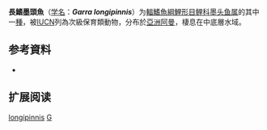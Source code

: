 {{Speciesbox
| name = 長鰭墨頭魚
| status = VU
| status_system = IUCN3.1
| image = 
| genus = Garra
| species = longipinnis
| authority = Banister & Clarke, 1977
| synonyms = 
}}

'''長鰭墨頭魚'''（[[学名|学名]]：'''''Garra longipinnis'''''）为[[輻鰭魚綱|輻鰭魚綱]][[鯉形目|鯉形目]][[鲤科|鲤科]][[墨头鱼属|墨头鱼属]]的其中一[[種|種]]，被[[IUCN|IUCN]]列為次級保育類動物，分布於[[亞洲|亞洲]][[阿曼|阿曼]]，棲息在中底層水域。

== 参考資料 ==
*{{FishBase_species|genus=Garra|species=longipinnis|year=2011|month=12}}

== 扩展阅读 ==
{{refbegin}}
{{wikispecies-inline|Garra longipinnis|長鰭墨頭魚}}
{{refend}}
{{Taxonbar|from=Q303475}}

[[Category:墨头鱼属|longipinnis]]
[[Category:1977年描述的魚類|G]]


{{鯉形目小作品}}